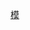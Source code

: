 {{Navbox
|name = 阿尔及利亚省份
|title = [[阿尔及利亚]][[省 (阿尔及利亚)|省份]]
|image = [[File:Flag of Algeria.svg|40px|right|阿尔及利亚国旗|border]]
|list1 = [[阿德拉爾省 (阿爾及利亞)|阿德拉尔省]] • [[艾因迪夫拉省]] • [[艾因泰穆尚特省]] • [[阿尔及尔省]] • [[安纳巴省]] • [[巴特纳省]] • [[贝沙尔省]] • [[贝贾亚省]] • [[比斯克拉省]] • [[卜利达省]] • [[布阿拉里季堡省]] • [[布维拉省]] • [[布米尔达斯省]] • [[谢利夫省]] • [[君士坦丁省]] • [[杰勒法省]] • [[巴亚兹省]] • [[瓦迪省]] • [[塔里夫省]] • [[盖尔达耶省]] • [[盖勒马省]] • [[伊利济省]] • [[吉杰勒省]] • [[汉舍莱省]] • [[艾格瓦特省]] • [[麦迪亚省]] • [[米拉省]] • [[穆斯塔加奈姆省]] • [[姆西拉省]] • [[穆阿斯凯尔省]] • [[纳马省]] • [[奥兰省]] • [[瓦尔格拉省]] • [[乌姆布瓦吉省]] • [[埃利赞省]] • [[赛伊达省]] • [[塞提夫省]] • [[西迪贝勒阿巴斯省]] • [[斯基克达省]] • [[苏格艾赫拉斯省]] • [[塔曼拉塞特省]] • [[泰贝萨省]] • [[提亚雷特省]] • [[廷杜夫省]] • [[提帕萨省]] • [[提塞姆西勒特省]] • [[提济乌祖省]] • [[特莱姆森省]]
}}<noinclude>

[[Category:阿尔及利亚省份|模]]

</noinclude>